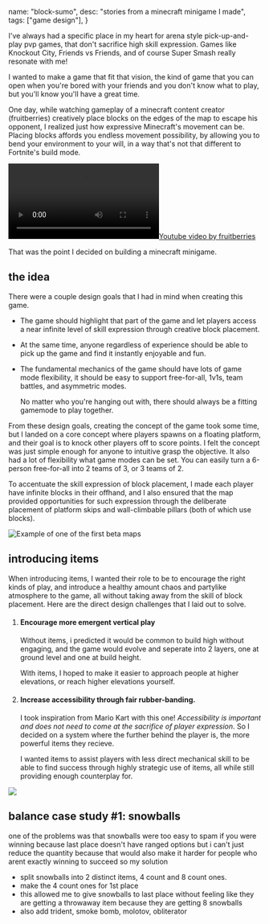   name: "block-sumo",
  desc: "stories from a minecraft minigame I made",
  tags: ["game design"],
}

I've always had a specific place in my heart for arena style pick-up-and-play pvp games, that don't sacrifice high skill expression. Games like Knockout City, Friends vs Friends, and of course Super Smash really resonate with me!

I wanted to make a game that fit that vision, the kind of game that you can open when you're bored with your friends and you don't know what to play, but you'll know you'll have a great time.

One day, while watching gameplay of a minecraft content creator (fruitberries) creatively place blocks on the edges of the map to escape his opponent, I realized just how expressive Minecraft's movement can be. Placing blocks affords you endless movement possibility, by allowing you to bend your environment to your will, in a way that's not that different to Fortnite's build mode.

[![Youtube video by fruitberries](/block-sumo_1.webm)](https://www.youtube.com/watch?v=ovJrTqYD4e8)

That was the point I decided on building a minecraft minigame.

## the idea

There were a couple design goals that I had in mind when creating this game.

- The game should highlight that part of the game and let players access a near infinite level of skill expression through creative block placement.
- At the same time, anyone regardless of experience should be able to pick up the game and find it instantly enjoyable and fun.
- The fundamental mechanics of the game should have lots of game mode flexibility, it should be easy to support free-for-all, 1v1s, team battles, and asymmetric modes.

  No matter who you're hanging out with, there should always be a fitting gamemode to play together.

From these design goals, creating the concept of the game took some time, but I landed on a core concept where players spawns on a floating platform, and their goal is to knock other players off to score points. I felt the concept was just simple enough for anyone to intuitive grasp the objective. It also had a lot of flexibility what game modes can be set. You can easily turn a 6-person free-for-all into 2 teams of 3, or 3 teams of 2.

To accentuate the skill expression of block placement, I made each player have infinite blocks in their offhand, and I also ensured that the map provided opportunities for such expression through the deliberate placement of platform skips and wall-climbable pillars (both of which use blocks).

![Example of one of the first beta maps](/block-sumo_3.png)

## introducing items

When introducing items, I wanted their role to be to encourage the right kinds of play, and introduce a healthy amount chaos and partylike atmosphere to the game, all without taking away from the skill of block placement. Here are the direct design challenges that I laid out to solve.

1. #### Encourage more emergent vertical play

   Without items, i predicted it would be common to build high without engaging, and the game would evolve and seperate into 2 layers, one at ground level and one at build height.

   With items, I hoped to make it easier to approach people at higher elevations, or reach higher elevations yourself.

2. #### Increase accessibility through fair rubber-banding.

   I took inspiration from Mario Kart with this one! _Accessibility is important and does not need to come at the sacrifice of player expression_. So I decided on a system where the further behind the player is, the more powerful items they recieve.

   I wanted items to assist players with less direct mechanical skill to be able to find success through highly strategic use of items, all while still providing enough counterplay for.

![](/block-sumo_2.png)

## balance case study #1: snowballs

one of the problems was that snowballs were too easy to spam if you were winning
because last place doesn't have ranged options
but i can't just reduce the quantity because that would also make it harder for people who arent exactly winning to succeed
so my solution

- split snowballs into 2 distinct items, 4 count and 8 count ones.
- make the 4 count ones for 1st place
- this allowed me to give snowballs to last place without feeling like they are getting a throwaway item because they are getting 8 snowballs
- also add trident, smoke bomb, molotov, obliterator

